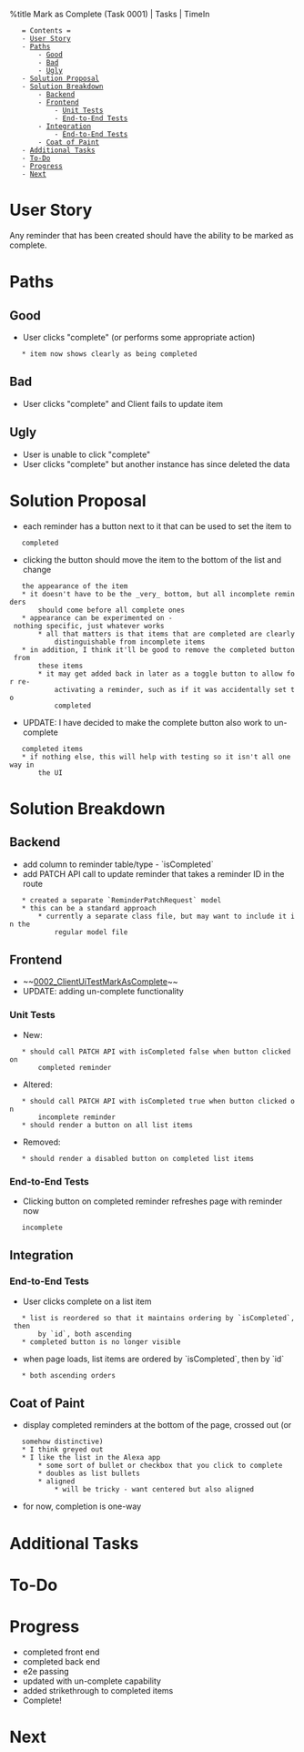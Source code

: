 %title Mark as Complete (Task 0001) | Tasks | TimeIn

    = Contents =
    - [[#User Story|User Story]]
    - [[#Paths|Paths]]
        - [[#Paths#Good|Good]]
        - [[#Paths#Bad|Bad]]
        - [[#Paths#Ugly|Ugly]]
    - [[#Solution Proposal|Solution Proposal]]
    - [[#Solution Breakdown|Solution Breakdown]]
        - [[#Solution Breakdown#Backend|Backend]]
        - [[#Solution Breakdown#Frontend|Frontend]]
            - [[#Solution Breakdown#Frontend#Unit Tests|Unit Tests]]
            - [[#Solution Breakdown#Frontend#End-to-End Tests|End-to-End Tests]]
        - [[#Solution Breakdown#Integration|Integration]]
            - [[#Solution Breakdown#Integration#End-to-End Tests|End-to-End Tests]]
        - [[#Solution Breakdown#Coat of Paint|Coat of Paint]]
    - [[#Additional Tasks|Additional Tasks]]
    - [[#To-Do|To-Do]]
    - [[#Progress|Progress]]
    - [[#Next|Next]]

= User Story =
Any reminder that has been created should have the ability to be marked as
complete.
= Paths =
== Good ==
* User clicks "complete" (or performs some appropriate action)
    * item now shows clearly as being completed
== Bad ==
* User clicks "complete" and Client fails to update item
== Ugly ==
* User is unable to click "complete"
* User clicks "complete" but another instance has since deleted the data
= Solution Proposal =
* each reminder has a button next to it that can be used to set the item to
    completed
* clicking the button should move the item to the bottom of the list and change
    the appearance of the item
    * it doesn't have to be the _very_ bottom, but all incomplete reminders
        should come before all complete ones
    * appearance can be experimented on - nothing specific, just whatever works
        * all that matters is that items that are completed are clearly
            distinguishable from incomplete items
    * in addition, I think it'll be good to remove the completed button from
        these items
        * it may get added back in later as a toggle button to allow for re-
            activating a reminder, such as if it was accidentally set to
            completed
* UPDATE: I have decided to make the complete button also work to un-complete
    completed items
    * if nothing else, this will help with testing so it isn't all one way in
        the UI
= Solution Breakdown =
== Backend ==
* add column to reminder table/type - `isCompleted`
* add PATCH API call to update reminder that takes a reminder ID in the route
    * created a separate `ReminderPatchRequest` model
    * this can be a standard approach
        * currently a separate class file, but may want to include it in the
            regular model file
== Frontend ==
* ~~[[0002_ClientUiTestMarkAsComplete]]~~
* UPDATE: adding un-complete functionality
=== Unit Tests ===
* New:
    * should call PATCH API with isCompleted false when button clicked on
        completed reminder
* Altered:
    * should call PATCH API with isCompleted true when button clicked on
        incomplete reminder
    * should render a button on all list items
* Removed:
    * should render a disabled button on completed list items
=== End-to-End Tests ===
* Clicking button on completed reminder refreshes page with reminder now
    incomplete
== Integration ==
=== End-to-End Tests ===
* User clicks complete on a list item
    * list is reordered so that it maintains ordering by `isCompleted`, then
        by `id`, both ascending
    * completed button is no longer visible
* when page loads, list items are ordered by `isCompleted`, then by `id`
    * both ascending orders
== Coat of Paint ==
* display completed reminders at the bottom of the page, crossed out (or
    somehow distinctive)
    * I think greyed out
    * I like the list in the Alexa app
        * some sort of bullet or checkbox that you click to complete
        * doubles as list bullets
        * aligned
            * will be tricky - want centered but also aligned
* for now, completion is one-way
= Additional Tasks =
= To-Do =
= Progress =
* completed front end
* completed back end
* e2e passing
* updated with un-complete capability
* added strikethrough to completed items
* Complete!
= Next =

